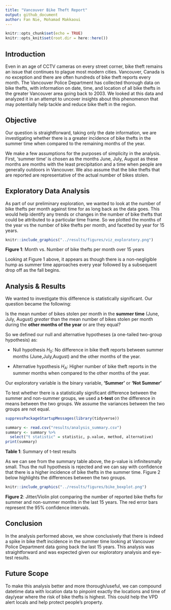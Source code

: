 ```yaml
---
title: "Vancouver Bike Theft Report"
output: github_document
author: Fan Nie, Mohamad Makkaoui
---
```


```r
knitr::opts_chunk$set(echo = TRUE)
knitr::opts_knit$set(root.dir = here::here())
```

## Introduction

Even in an age of CCTV cameras on every street corner, bike theft remains an issue that continues to plague most modern cities. Vancouver, Canada is no exception and there are often hundreds of bike theft reports every month. The Vancouver Police Department has collected thorough data on bike thefts, with information on date, time, and location of all bike thefts in the greater Vancouver area going back to 2003. We looked at this data and analyzed it in an attempt to uncover insights about this phenomenon that may potentially help tackle and reduce bike theft in the region.

## Objective

Our question is straightforward, taking only the date information, we are investigating whether there is a greater incidence of bike thefts in the summer time when compared to the remaining months of the year.

We make a few assumptions for the purposes of simplicity in the analysis. First, 'summer time' is chosen as the months June, July, August as these months are months with the least precipitation and a time when people are generally outdoors in Vancouver. We also assume that the bike thefts that are reported are representative of the actual number of bikes stolen.

## Exploratory Data Analysis

As part of our preliminary exploration, we wanted to look at the number of bike thefts per month against time for as long back as the data goes. This would help identify any trends or changes in the number of bike thefts that could be attributed to a particular time frame. So we plotted the months of the year vs the number of bike thefts per month, and facetted by year for 15 years.

```r
knitr::include_graphics("../results/figures/viz_exploratory.png")
```

**Figure 1**: Month vs. Number of bike thefts per month over 15 years

Looking at Figure 1 above, it appears as though there is a non-negligible hump as summer time approaches every year followed by a subsequent drop off as the fall begins.

## Analysis & Results

We wanted to investigate this difference is statistically significant. Our question became the following: 

Is the mean number of bikes stolen per month in the **summer time** (June, July, August) *greater* than the mean number of bikes stolen per month during the **other months of the year** or are they equal?

So we defined our null and alternative hypotheses (a one-tailed two-group hypothesis) as: 

  * Null hypothesis $H_0$: No difference in bike theft reports between summer months (June,July,August) and the other months of the year.
  
  * Alternative hypothesis $H_A$: Higher number of bike theft reports in the summer months when compared to the other months of the year.

Our exploratory variable is the binary variable, **‘Summer’** or **‘Not Summer’** 

To test whether there is a statistically significant difference between the summer and non-summer groups, we used a **t-test** on the difference in means between the two groups. We assume the variances between the two groups are not equal.

```r
suppressPackageStartupMessages(library(tidyverse))
```

```r
summary <- read.csv("results/analysis_summary.csv")
summary <- summary %>%
  select("t statistic" = statistic, p.value, method, alternative)
print(summary)
```
**Table 1**: Summary of t-test results

As we can see from the summary table above, the p-value is infinitesmally small. Thus the null hypothesis is rejected and we can say with confidence that there is a higher incidence of bike thefts in the summer time. Figure 2 below highlights the differences between the two groups.

```r
knitr::include_graphics("../results/figures/bike_boxplot.png")
```

**Figure 2**: Jitter/Violin plot comparing the number of reported bike thefts for summer and non-summer months in the last 15 years. The red error bars represent the 95% confidence intervals.

## Conclusion

In the analysis performed above, we show conclusively that there is indeed a spike in bike theft incidence in the summer time looking at Vancouver Police Department data going back the last 15 years. This analysis was straightforward and was expected given our exploratory analysis and eye-test results.

## Future Scope

To make this analysis better and more thorough/useful, we can compound datetime data with location data to pinpoint exactly the locations and time of day/year where the risk of bike thefts is highest. This could help the VPD alert locals and help protect people's property.